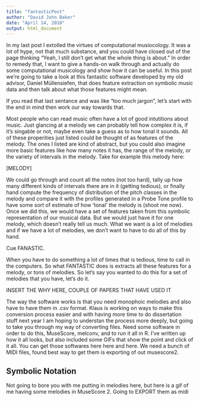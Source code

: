 ```yaml
---
title: "fantasticPost"
author: "David John Baker"
date: "April 14, 2018"
output: html_document
---
```


In my last post I extolled the virtues of computational musiocology.
It was a lot of hype, not that much substance, and you could have closed out of the page thinking "Yeah, I still don't get what the whole thing is about."
In order to remedy that, I want to give a hands-on walk through and actually do some computational musicology and show how it can be useful.
In this post we're going to take a look at this fantastic software developed by my old advisor, Daniel Müllensiefen, that does feature extraction on symbolic music data and then talk about what those features might mean.

If you read that last sentance and was like "too much jargon", let's start with the end in mind then work our way towards that.

Most people who can read music often have a lot of good intutitions about music.
Just glancing at a melody we can probably tell how complex it is, if it's singable or not, maybe even take a guess as to how tonal it sounds.
All of these properities just listed could be thought of as features of the melody.
The ones I listed are kind of abstract, but you could also imagine more basic features like how many notes it has, the range of the melody, or the variety of intervals in the melody.
Take for example this melody here:

[MELODY]

We could go through and count all the notes (not too hard), tally up how many different kinds of intervals there are in it (getting tedious), or finally hand compute the frequency of distribution of the pitch classes in the melody and compare it with the profiles generated in a Probe Tone profile to have some sort of estimate of how 'tonal' the melody is (shoot me now).
Once we did this, we would have a set of features taken from this symbolic representation of our musical data.
But we would just have it for one melody, which doesn't really tell us much.
What we want is a lot of melodies and if we have a lot of melodies, we don't want to have to do all of this by hand. 

Cue FANASTIC.

When you have to do something a lot of times that is tedious, time to call in the computers.
So what FANTASTIC does is extracts all these features for a melody, or tons of melodies.
So let's say you wanted to do this for a set of melodies that you have, let's do it.

INSERT THE WHY HERE, COUPLE OF PAPERS THAT HAVE USED IT

The way the software works is that you need monophoic melodies and also have to have them in .csv format.
Klaus is working on ways to make this conversion process easier and with having more time to do dissertation stuff next year I am hoping to understan the process more deeply, but going to take you through my way of converting files.
Need some software in order to do this, MuseScore, melconv, and to run it all in R.
I've written up how it all looks, but also included some GIFs that show the point and click of it all.
You can get those softwares here here and here.
We need a bunch of MIDI files, found best way to get them is exporting of out musescore2.

## Symbolic Notation 

Not going to bore you with me putting in melodies here, but here is a gif of me having some melodies in MuseScore 2.
Going to EXPORT them as midi 






